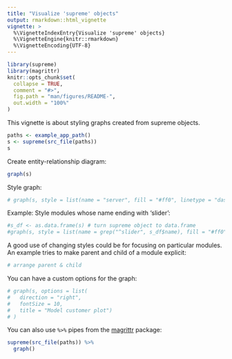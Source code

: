 ```yaml
---
title: "Visualize 'supreme' objects"
output: rmarkdown::html_vignette
vignette: >
  %\VignetteIndexEntry{Visualize 'supreme' objects}
  %\VignetteEngine{knitr::rmarkdown}
  %\VignetteEncoding{UTF-8}
---
```


```r
library(supreme)
library(magrittr)
knitr::opts_chunk$set(
  collapse = TRUE,
  comment = "#>",
  fig.path = "man/figures/README-",
  out.width = "100%"
)
```

This vignette is about styling graphs created from supreme objects.

```r
paths <- example_app_path()
s <- supreme(src_file(paths))
s
```

Create entity-relationship diagram:
```r
graph(s)
```

Style graph:

```r
# graph(s, style = list(name = "server", fill = "#ff0", linetype = "dashed"))
```

Example: Style modules whose name ending with 'slider':

```r
#s_df <- as.data.frame(s) # turn supreme object to data.frame
#graph(s, style = list(name = grep("^slider", s_df$name), fill = "#ff0"))
```

A good use of changing styles could be for focusing on particular modules.
An example tries to make parent and child of a module explicit:
```r
# arrange parent & child
```

You can have a custom options for the graph:
```r
# graph(s, options = list(
#   direction = "right", 
#   fontSize = 10, 
#   title = "Model customer plot")
# )
```

You can also use `%>%` pipes from the
[magrittr](https://cran.r-project.org/package=magrittr) package:

```r
supreme(src_file(paths)) %>%
  graph()
```

